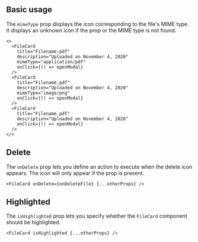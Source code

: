 

## Basic usage

The `mimeType` prop displays the icon corresponding to the file's MIME type. It displays an unknown icon if the prop or the MIME type is not found.

<Preview>
  <FileCard
    title="Filename.pdf"
    description="Uploaded on November 4, 2020"
    mimeType="application/pdf"
  />
  <FileCard
    title="Filename.pdf"
    description="Uploaded on November 4, 2020"
    mimeType="image/png"
  />
  <FileCard title="Filename.pdf" description="Uploaded on November 4, 2020" />
</Preview>

```tsx
<>
  <FileCard
    title="Filename.pdf"
    description="Uploaded on November 4, 2020"
    mimeType="application/pdf"
    onClick={() => openModal}
  />
  <FileCard
    title="Filename.pdf"
    description="Uploaded on November 4, 2020"
    mimeType="image/png"
    onClick={() => openModal}
  />
  <FileCard
    title="Filename.pdf"
    description="Uploaded on November 4, 2020"
    onClick={() => openModal}
  />
</>
```

## Delete

The `onDelete` prop lets you define an action to execute when the delete icon appears. The icon will only appear if the prop is present.

<Preview>
  <DemoFileCard withDelete />
</Preview>

```tsx
<FileCard onDelete={onDeleteFile} {...otherProps} />
```

## Highlighted

The `isHighlighted` prop lets you specify whether the `FileCard` component should be highlighted.

<Preview>
  <FileCard
    isHighlighted
    title="Filename.pdf"
    description="Uploaded on November 4, 2020"
    mimeType="application/pdf"
  />
</Preview>

```tsx
<FileCard isHighlighted {...otherProps} />
```
